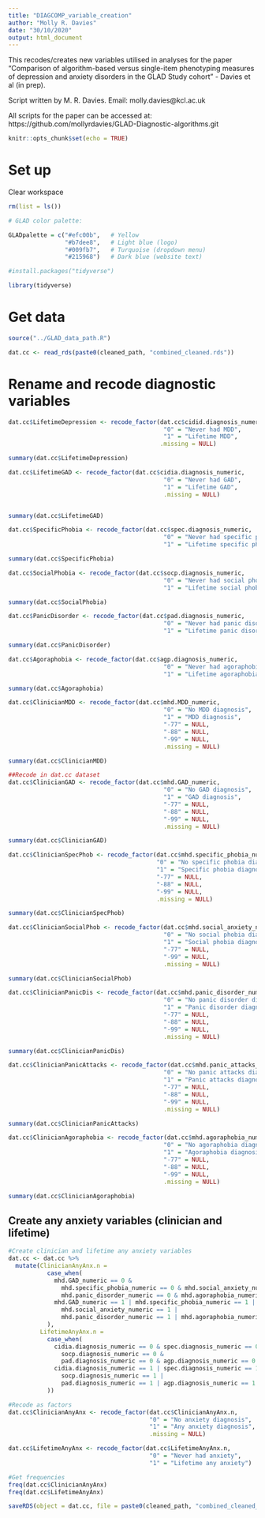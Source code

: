 ```yaml
---
title: "DIAGCOMP_variable_creation"
author: "Molly R. Davies"
date: "30/10/2020"
output: html_document
---
```


This recodes/creates new variables utilised in analyses for the paper "Comparison of algorithm-based versus single-item phenotyping measures of depression and anxiety disorders in the GLAD Study cohort" - Davies et al (in prep).

Script written by M. R. Davies.
Email:  molly.davies@kcl.ac.uk

All scripts for the paper can be accessed at:
https://github.com/mollyrdavies/GLAD-Diagnostic-algorithms.git

```r
knitr::opts_chunk$set(echo = TRUE)
```

# Set up

Clear workspace
```r
rm(list = ls())
```

```r
# GLAD color palette:

GLADpalette = c("#efc00b",   # Yellow
                "#b7dee8",   # Light blue (logo)
                "#009fb7",   # Turquoise (dropdown menu)
                "#215968")   # Dark blue (website text)
```

```r
#install.packages("tidyverse")
```

```r
library(tidyverse)
```

# Get data

```r
source("../GLAD_data_path.R")
```

```r
dat.cc <- read_rds(paste0(cleaned_path, "combined_cleaned.rds"))
```

# Rename and recode diagnostic variables

```r

dat.cc$LifetimeDepression <- recode_factor(dat.cc$cidid.diagnosis_numeric,
                                            "0" = "Never had MDD",
                                            "1" = "Lifetime MDD",
                                           .missing = NULL)

summary(dat.cc$LifetimeDepression)

```

```r

dat.cc$LifetimeGAD <- recode_factor(dat.cc$cidia.diagnosis_numeric,
                                            "0" = "Never had GAD",
                                            "1" = "Lifetime GAD",
                                            .missing = NULL)


summary(dat.cc$LifetimeGAD)

```

```r

dat.cc$SpecificPhobia <- recode_factor(dat.cc$spec.diagnosis_numeric,
                                            "0" = "Never had specific phobia",
                                            "1" = "Lifetime specific phobia")

summary(dat.cc$SpecificPhobia)

```

```r

dat.cc$SocialPhobia <- recode_factor(dat.cc$socp.diagnosis_numeric,
                                            "0" = "Never had social phobia",
                                            "1" = "Lifetime social phobia")

summary(dat.cc$SocialPhobia)

```

```r

dat.cc$PanicDisorder <- recode_factor(dat.cc$pad.diagnosis_numeric,
                                            "0" = "Never had panic disorder",
                                            "1" = "Lifetime panic disorder")

summary(dat.cc$PanicDisorder)

```

```r

dat.cc$Agoraphobia <- recode_factor(dat.cc$agp.diagnosis_numeric,
                                            "0" = "Never had agoraphobia",
                                            "1" = "Lifetime agoraphobia")

summary(dat.cc$Agoraphobia)

```

```r

dat.cc$ClinicianMDD <- recode_factor(dat.cc$mhd.MDD_numeric,
                                            "0" = "No MDD diagnosis",
                                            "1" = "MDD diagnosis",
                                            "-77" = NULL,
                                            "-88" = NULL,
                                            "-99" = NULL,
                                            .missing = NULL)

summary(dat.cc$ClinicianMDD)

```

```r
##Recode in dat.cc dataset
dat.cc$ClinicianGAD <- recode_factor(dat.cc$mhd.GAD_numeric,
                                            "0" = "No GAD diagnosis",
                                            "1" = "GAD diagnosis",
                                            "-77" = NULL,
                                            "-88" = NULL,
                                            "-99" = NULL,
                                            .missing = NULL)

summary(dat.cc$ClinicianGAD)

```

```r

dat.cc$ClinicianSpecPhob <- recode_factor(dat.cc$mhd.specific_phobia_numeric,
                                          "0" = "No specific phobia diagnosis",
                                          "1" = "Specific phobia diagnosis",
                                          "-77" = NULL,
                                          "-88" = NULL,
                                          "-99" = NULL,
                                          .missing = NULL)

summary(dat.cc$ClinicianSpecPhob)

```

```r

dat.cc$ClinicianSocialPhob <- recode_factor(dat.cc$mhd.social_anxiety_numeric,
                                            "0" = "No social phobia diagnosis",
                                            "1" = "Social phobia diagnosis",
                                            "-77" = NULL,
                                            "-99" = NULL,
                                            .missing = NULL)

summary(dat.cc$ClinicianSocialPhob)

```

```r

dat.cc$ClinicianPanicDis <- recode_factor(dat.cc$mhd.panic_disorder_numeric,
                                            "0" = "No panic disorder diagnosis",
                                            "1" = "Panic disorder diagnosis",
                                            "-77" = NULL,
                                            "-88" = NULL,
                                            "-99" = NULL,
                                            .missing = NULL)

summary(dat.cc$ClinicianPanicDis)

```

```r

dat.cc$ClinicianPanicAttacks <- recode_factor(dat.cc$mhd.panic_attacks_numeric,
                                            "0" = "No panic attacks diagnosis",
                                            "1" = "Panic attacks diagnosis",
                                            "-77" = NULL,
                                            "-88" = NULL,
                                            "-99" = NULL,
                                            .missing = NULL)

summary(dat.cc$ClinicianPanicAttacks)

```

```r

dat.cc$ClinicianAgoraphobia <- recode_factor(dat.cc$mhd.agoraphobia_numeric,
                                            "0" = "No agoraphobia diagnosis",
                                            "1" = "Agoraphobia diagnosis",
                                            "-77" = NULL,
                                            "-88" = NULL,
                                            "-99" = NULL,
                                            .missing = NULL)

summary(dat.cc$ClinicianAgoraphobia)

```

## Create any anxiety variables (clinician and lifetime)

```r
#Create clinician and lifetime any anxiety variables
dat.cc <- dat.cc %>% 
  mutate(ClinicianAnyAnx.n =
           case_when(
             mhd.GAD_numeric == 0 & 
               mhd.specific_phobia_numeric == 0 & mhd.social_anxiety_numeric == 0 &
               mhd.panic_disorder_numeric == 0 & mhd.agoraphobia_numeric == 0 ~ 0,
             mhd.GAD_numeric == 1 | mhd.specific_phobia_numeric == 1 | 
               mhd.social_anxiety_numeric == 1 |
               mhd.panic_disorder_numeric == 1 | mhd.agoraphobia_numeric == 1 ~ 1
           ),
         LifetimeAnyAnx.n = 
           case_when(
             cidia.diagnosis_numeric == 0 & spec.diagnosis_numeric == 0 & 
               socp.diagnosis_numeric == 0 &
               pad.diagnosis_numeric == 0 & agp.diagnosis_numeric == 0 ~ 0,
             cidia.diagnosis_numeric == 1 | spec.diagnosis_numeric == 1 |
               socp.diagnosis_numeric == 1 |
               pad.diagnosis_numeric == 1 | agp.diagnosis_numeric == 1 ~ 1
           ))

#Recode as factors
dat.cc$ClinicianAnyAnx <- recode_factor(dat.cc$ClinicianAnyAnx.n,
                                        "0" = "No anxiety diagnosis",
                                        "1" = "Any anxiety diagnosis",
                                        .missing = NULL)

dat.cc$LifetimeAnyAnx <- recode_factor(dat.cc$LifetimeAnyAnx.n,
                                        "0" = "Never had anxiety",
                                        "1" = "Lifetime any anxiety")

#Get frequencies
freq(dat.cc$ClinicianAnyAnx)
freq(dat.cc$LifetimeAnyAnx)
```

```r
saveRDS(object = dat.cc, file = paste0(cleaned_path, "combined_cleaned_new_variables.rds"))
```

